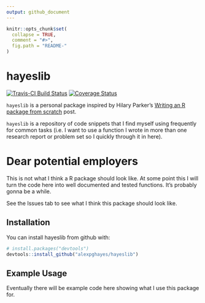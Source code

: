 ```yaml
---
output: github_document
---
```


<!-- README.md is generated from README.Rmd. Please edit that file -->

```r
knitr::opts_chunk$set(
  collapse = TRUE,
  comment = "#>",
  fig.path = "README-"
)
```

# hayeslib

[![Travis-CI Build Status](https://travis-ci.org/alexpghayes/hayeslib.svg?branch=master)](https://travis-ci.org/alexpghayes/hayeslib)
[![Coverage Status](https://img.shields.io/codecov/c/github/alexpghayes/hayeslib/master.svg)](https://codecov.io/github/alexpghayes/hayeslib?branch=master)

`hayeslib` is a personal package inspired by Hilary Parker's [Writing an R package from scratch](https://hilaryparker.com/2014/04/29/writing-an-r-package-from-scratch/) post.

`hayeslib` is a repository of code snippets that I find myself using frequently for common tasks (i.e. I want to use a function I wrote in more than one research report or problem set so I quickly through it in here).

# Dear potential employers

This is not what I think a R package should look like. At some point this I will turn the code here into well documented and tested functions. It's probably gonna be a while.

See the Issues tab to see what I think this package should look like.

## Installation

You can install hayeslib from github with:

```r
# install.packages("devtools")
devtools::install_github("alexpghayes/hayeslib")
```

## Example Usage

Eventually there will be example code here showing what I use this package for.
